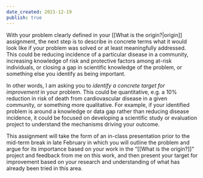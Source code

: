 ```yaml
---
date_created: 2021-12-19
publish: true
---
```


With your problem clearly defined in your [[What is the origin?|origin]] assignment, the next step is to describe in concrete terms what it would look like if your problem was solved or at least meaningfully addressed. This could be reducing incidence of a particular disease in a community, increasing knowledge of risk and protective factors among at-risk individuals, or closing a gap in scientific knowledge of the problem, or something else you identify as being important. 

In other words, I am asking you to *identify a concrete target for improvement* in your problem. This could be quantitative, e.g. a 10% reduction in risk of death from cardiovascular disease in a given community, or something more qualitative. For example, if your identified problem is around a knowledge or data gap rather than reducing disease incidence, it could be focused on developing a scientific study or evaluation project to understand the mechanisms driving your outcome. 

This assignment will take the form of an in-class presentation prior to the mid-term break in late February in which you will outline the problem and argue for its importance based on your work in the "[[What is the origin?]]" project and feedback from me on this work, and then present your target for improvement based on your research and understanding of what has already been tried in this area. 